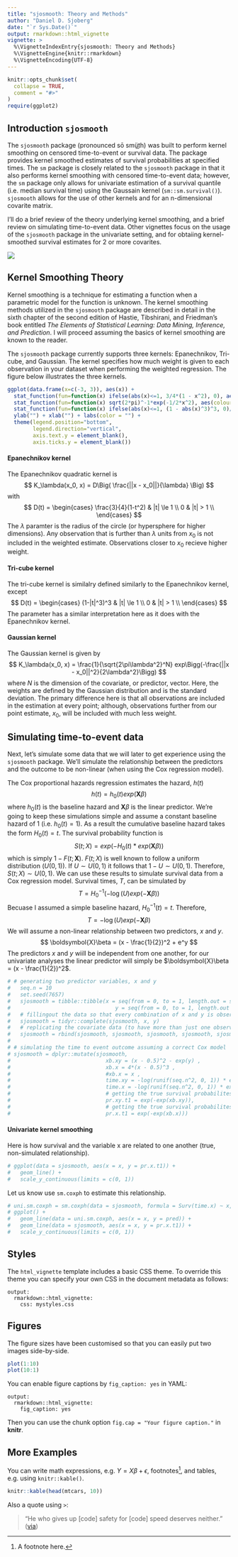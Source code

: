 ```yaml
---
title: "sjosmooth: Theory and Methods"
author: "Daniel D. Sjoberg"
date: "`r Sys.Date()`"
output: rmarkdown::html_vignette
vignette: >
  %\VignetteIndexEntry{sjosmooth: Theory and Methods}
  %\VignetteEngine{knitr::rmarkdown}
  %\VignetteEncoding{UTF-8}
---
```


```r
knitr::opts_chunk$set(
  collapse = TRUE,
  comment = "#>"
)
require(ggplot2)
```

## Introduction `sjosmooth`
The `sjosmooth` package (pronounced sō smüt͟h) was built to perform kernel smoothing on censored time-to-event or survival data.  The package provides kernel smoothed estimates of survival probabilities at specified times.  The `sm` package is closely related to the `sjosmooth` package in that it also performs kernel smoothing with censored time-to-event data; however, the `sm` package only allows for univariate estimation of a survival quantile (i.e. median survival time) using the Gaussain kernel (`sm::sm.survival()`).  `sjosmooth` allows for the use of other kernels and for an n-dimensional covarite matrix.

I'll do a brief review of the theory underlying kernel smoothing, and a brief review on simulating time-to-event data.  Other vignettes focus on the usage of the `sjosmooth` package in the univariate setting, and for obtaiing kernel-smoothed survival estimates for 2 or more covarites. 

![](https://raw.githubusercontent.com/simplystats/simplystats.github.io/master/_images/loess.gif)


## Kernel Smoothing Theory

Kernel smoothing is a technique for estimating a function when a parametric model for the function is unknown.  The kernel smoothing methods utilized in the `sjosmooth` package are described in detail in the sixth chapter of the second edition of Hastie, Tibshirani, and Friedman's book entitled *The Elements of Statistical Learning: Data Mining, Inference, and Prediction*.  I will proceed assuming the basics of kernel smoothing are known to the reader.

The `sjosmooth` package currently supports three kernels: Epanechnikov, Tri-cube, and Gaussian. The kernel specifies how much weight is given to each observation in your dataset when performing the weighted regression.  The figure below illustrates the three kernels.

```r
ggplot(data.frame(x=c(-3, 3)), aes(x)) +
  stat_function(fun=function(x) ifelse(abs(x)<=1, 3/4*(1 - x^2), 0), aes(colour="Epanechnikov")) +
  stat_function(fun=function(x) sqrt(2*pi)^-1*exp(-1/2*x^2), aes(colour="Gaussian")) +
  stat_function(fun=function(x) ifelse(abs(x)<=1, (1 - abs(x)^3)^3, 0)/1.1571, aes(colour="Tri-cube")) +
  ylab("") + xlab("") + labs(color = "") + 
  theme(legend.position="bottom", 
        legend.direction="vertical",
        axis.text.y = element_blank(),
        axis.ticks.y = element_blank()) 
```

#### Epanechnikov kernel
The Epanechnikov quadratic kernel is  
$$
K_\lambda(x_0, x) = D\Big( \frac{||x - x_0||}{\lambda} \Big)
$$
with
$$
D(t) = 
\begin{cases} 
      \frac{3}{4}(1-t^2) & |t| \le 1 \\
      0 & |t| > 1 \\
\end{cases}
$$
The $\lambda$ paramter is the radius of the circle (or hypersphere for higher dimensions).  Any observation that is further than $\lambda$ units from $x_0$ is not included in the weighted estimate.  Observations closer to $x_0$ recieve higher weight.

#### Tri-cube kernel 
The tri-cube kernel is similalry defined similarly to the Epanechnikov kernel, except
$$
D(t) = 
\begin{cases} 
      (1-|t|^3)^3 & |t| \le 1 \\
      0 & |t| > 1 \\
\end{cases}
$$
The \lambda parameter has a similar interpretation here as it does with the Epanechnikov kernel.

#### Gaussian kernel 
The Gaussian kernel is given by
$$
K_\lambda(x_0, x) = \frac{1}{\sqrt{2\pi\lambda^2}^N} exp\Bigg(-\frac{||x - x_0||^2}{2\lambda^2}\Bigg)
$$
where $N$ is the dimension of the covariate, or predictor, vector.  Here, the weights are defined by the Gaussian distribution and \lambda is the standard deviation.  The primary difference here is that all observations are included in the estimation at every point; although, observations further from our point estimate, $x_0$, will be included with much less weight.

## Simulating time-to-event data




Next, let's simulate some data that we will later to get experience using the `sjosmooth` package.  We'll simulate the relationship between the predictors and the outcome to be non-linear (when using the Cox regression model).  

The Cox proportional hazards regression estimates the hazard, $h(t)$
$$
h(t) = h_0(t)exp(\boldsymbol{X}\beta)
$$
where $h_0(t)$ is the baseline hazard and $\boldsymbol{X}\beta$ is the linear predictor.  We're going to keep these simulations simple and assume a constant baseline hazard of 1 (i.e. $h_0(t) = 1$).  As a result the cumulative baseline hazard takes the form $H_0(t) = t$.  The survival probability function is
$$
S(t; X) = exp(-H_0(t)*exp(\boldsymbol{X}\beta))
$$
which is simply $1 - F(t; \boldsymbol{X})$.  $F(t; X)$ is well known to follow a uniform distribution ($U(0,1)$).  If $U \sim U(0,1)$ it follows that $1 - U \sim U(0,1)$.  Therefore, $S(t; X) \sim U(0,1)$.  We can use these results to simulate survival data from a Cox regression model.  Survival times, $T$, can be simulated by
$$
T = H_0^{-1}(- \log (U)exp(-\boldsymbol{X}\beta))
$$
Becuase I assumed a simple baseline hazard, $H_0^{-1}(t) = t$.  Therefore, 
$$
T = - \log (U)exp(-\boldsymbol{X}\beta)
$$
We will assume a non-linear relationship between two predictors, $x$ and $y$.
$$
\boldsymbol{X}\beta = (x - \frac{1}{2})^2 + e^y 
$$
The predictors $x$ and $y$ wiill be independent from one another, for our univariate analyses the linear predictor will simply be $\boldsymbol{X}\beta = (x - \frac{1}{2})^2$.

```r
# # generating two predictor variables, x and y
#   seq.n = 10
#   set.seed(7657)
#   sjosmooth = tibble::tibble(x = seq(from = 0, to = 1, length.out = seq.n),
#                                 y = seq(from = 0, to = 1, length.out = seq.n))
#   # fillingout the data so that every combination of x and y is observed.
#   sjosmooth = tidyr::complete(sjosmooth, x, y)
#   # replicating the covariate data (to have more than just one observation per combination of the data)
#   sjosmooth = rbind(sjosmooth, sjosmooth, sjosmooth, sjosmooth, sjosmooth, sjosmooth, sjosmooth, sjosmooth)
# 
# # simulating the time to event outcome assuming a correct Cox model
# sjosmooth = dplyr::mutate(sjosmooth,
#                              xb.xy = (x - 0.5)^2 - exp(y) ,
#                              xb.x = 4*(x - 0.5)^3 ,
#                              #xb.x = x ,
#                              time.xy = -log(runif(seq.n^2, 0, 1)) * exp(-xb.xy),
#                              time.x = -log(runif(seq.n^2, 0, 1)) * exp(-xb.x),
#                              # getting the true survival probabilites at time 1 using both x and y
#                              pr.xy.t1 = exp(-exp(xb.xy)),
#                              # getting the true survival probabilites at time 1 using x only
#                              pr.x.t1 = exp(-exp(xb.x)))
```

#### Univariate kernel smoothing
Here is how survival and the variable x are related to one another (true, non-simulated relationship).
```r
# ggplot(data = sjosmooth, aes(x = x, y = pr.x.t1)) + 
#   geom_line() +
#   scale_y_continuous(limits = c(0, 1))
```

Let us know use `sm.coxph` to estimate this relationship.
```r
# uni.sm.coxph = sm.coxph(data = sjosmooth, formula = Surv(time.x) ~ x, pred.time = 1, scale = F, lambda = 0.8)
# ggplot() + 
#   geom_line(data = uni.sm.coxph, aes(x = x, y = pred)) +
#   geom_line(data = sjosmooth, aes(x = x, y = pr.x.t1)) +
#   scale_y_continuous(limits = c(0, 1))


```

## Styles

The `html_vignette` template includes a basic CSS theme. To override this theme you can specify your own CSS in the document metadata as follows:

    output: 
      rmarkdown::html_vignette:
        css: mystyles.css

## Figures

The figure sizes have been customised so that you can easily put two images side-by-side. 

```r
plot(1:10)
plot(10:1)
```

You can enable figure captions by `fig_caption: yes` in YAML:

    output:
      rmarkdown::html_vignette:
        fig_caption: yes

Then you can use the chunk option `fig.cap = "Your figure caption."` in **knitr**.

## More Examples

You can write math expressions, e.g. $Y = X\beta + \epsilon$, footnotes^[A footnote here.], and tables, e.g. using `knitr::kable()`.

```r
knitr::kable(head(mtcars, 10))
```

Also a quote using `>`:

> "He who gives up [code] safety for [code] speed deserves neither."
([via](https://twitter.com/hadleywickham/status/504368538874703872))
